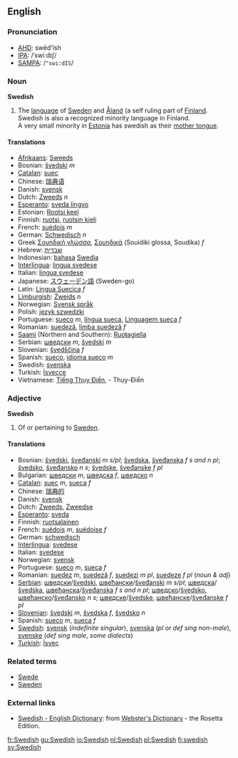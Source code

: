 {{wikipedia}}
==English==

===Pronunciation===
*[[w:AHD|AHD]]: swēd'ĭsh
*[[w:IPA|IPA]]: /ˈswiːdɪʃ/
*[[w:SAMPA|SAMPA]]: /<tt>"swi:dIS</tt>/

===Noun===
'''Swedish'''

# The [[language]] of [[w:Sweden|Sweden]] and [[Åland]] (a self ruling part of [[Finland]].<br>Swedish is also a recognized minority language in Finland.<br>A very small minority in [[Estonia]] has swedish as their [[mother tongue]].

====Translations====
*[[Afrikaans]]: [[Sweeds]]
*Bosnian: [[švedski]] ''m''
*[[Catalan]]: [[suec]]
*Chinese: [[瑞典语]]
*Danish: [[svensk]]
*Dutch: [[Zweeds]] ''n''
*[[Esperanto]]: [[sveda lingvo]]
*Estonian: [[Rootsi keel]]
*Finnish: [[ruotsi]], [[ruotsin kieli]]
*French: [[suédois]] ''m''
*German: [[Schwedisch]] ''n''
*Greek [[Σουηδική γλώσσα]], [[Σουηδικά]] (Souidiki glossa, Soudika) ''f''
*Hebrew: [[שבדית]]
*Indonesian: [[bahasa]] [[Swedia]]
*[[Interlingua]]: [[lingua svedese]]
*Italian: [[lingua svedese]]
*Japanese: [[スウェーデン語]] (Sweden-go)
*Latin: [[Lingua Suecica]] ''f''
*[[Limburgish]]: [[Zweids]] ''n''
*Norwegian: [[Svensk språk]]
*Polish: [[język szwedzki]]
*Portuguese: [[sueco]] ''m'', [[língua sueca]], [[Linguagem sueca]] ''f''
*Romanian: [[suedeză]], [[limba suedeză]] ''f''
*[[Saami]] (Northern and Southern): [[Ruoŧagiella]]
*Serbian: [[шведски]] ''m'', [[švedski]] ''m''
*Slovenian: [[švedščina]] ''f''
*Spanish: [[sueco]], [[idioma sueco]] ''m''
*Swedish: [[svenska]]
*Turkish: [[İsveççe]]
*Vietnamese: [[Tiếng Thụy Điển]], - Thụy-Điển

===Adjective===
'''Swedish'''

# Of or pertaining to [[Sweden]].

====Translations====
*Bosnian: [[švedski]], [[šveđanski]] ''m s/pl''; [[švedska]], [[šveđanska]] ''f s and n pl''; [[švedsko]], [[šveđansko]] ''n s''; [[švedske]], [[šveđanske]] ''f pl''
*Bulgarian: [[шведски]] ''m'', [[шведска]] ''f'', [[шведско]] ''n''
*[[Catalan]]: [[suec]] ''m'', [[sueca]] ''f''
*Chinese: [[瑞典的]]
*Danish: [[svensk]]
*Dutch: [[Zweeds]], [[Zweedse]]
*[[Esperanto]]: [[sveda]]
*Finnish: [[ruotsalainen]]
*French: [[suédois]] ''m'', [[suédoise]] ''f''
*German: [[schwedisch]]
*[[Interlingua]]: [[svedese]]
*Italian: [[svedese]]
*Norwegian: [[svensk]]
*Portuguese: [[sueco]] ''m'', [[sueca]] ''f''
*Romanian: [[suedez]] ''m'', [[suedeză]] ''f'', [[suedezi]] ''m pl'', [[suedeze]] ''f pl'' (''noun & adj'')
*[[Serbian]]: [[шведски]]/[[švedski]], [[швеђански]]/[[šveđanski]] ''m s/pl'';  [[шведска]]/[[švedska]], [[швеђанска]]/[[šveđanska]] ''f s and n pl''; [[шведско]]/[[švedsko]], [[швеђанско]]/[[šveđansko]] ''n s''; [[шведске]]/[[švedske]], [[швеђанске]]/[[šveđanske]] ''f pl''
*[[Slovenian]]: [[švedski]] ''m'', [[švedska]] ''f'', [[švedsko]] ''n''
*Spanish: [[sueco]] ''m'', [[sueca]] ''f''
*[[w:Swedish language|Swedish]]: [[svensk]] (''indefinite singular''), [[svenska]] (''pl'' or ''def sing non-male''), [[svenske]] (''def sing male'', ''some dialects'')
*[[Turkish]]: [[İsveç]]

===Related terms===
*[[Swede]]
*[[Sweden]]

===External links===
{{interwiktionary|code=sv}}
*[http://www.websters-online-dictionary.org/definition/Swedish-english/ Swedish - English Dictionary]: from [http://www.websters-online-dictionary.org/ Webster's Dictionary] - the Rosetta Edition.

[[fr:Swedish]]
[[gu:Swedish]]
[[io:Swedish]]
[[nl:Swedish]]
[[pl:Swedish]]
[[fi:swedish]]
[[sv:Swedish]]
